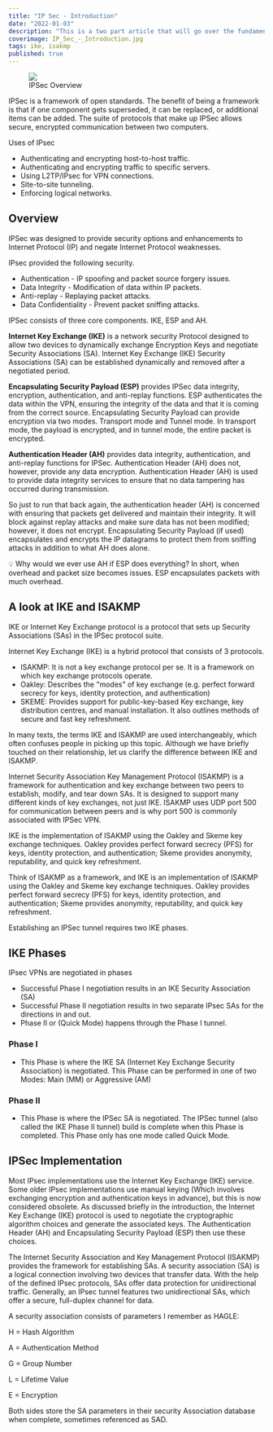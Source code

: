 ```yaml
---
title: "IP Sec - Introduction"
date: "2022-01-03"
description: "This is a two part article that will go over the fundamentals of IPSec. We will start with a background of IPSec, and take a look at configuring an IPSec tunnel. Then we will run the pentest tool ike-scan against our configured IPSec tunnel and collect and analyse traffic in wireshark."
coverimage: IP_Sec_-_Introduction.jpg
tags: ike, isakmp
published: true
---
```

<figure class="figure text-center col-xs-12 col-sm-12 col-lg-12"><img src="8b11686c-7367-4f73-9278-6d8b142cf1f5.png" class="figure-img img-fluid border border-1 border-dark" alt=" "><figcaption class="figure-caption text-center fw-normal">IPSec Overview</figcaption></figure>

IPSec is a framework of open standards. The benefit of being a framework is that if one component gets superseded, it can be replaced, or additional items can be added. The suite of protocols that make up IPSec allows secure, encrypted communication between two computers.

Uses of IPsec

- Authenticating and encrypting host-to-host traffic.
- Authenticating and encrypting traffic to specific servers.
- Using L2TP/IPsec for VPN connections.
- Site-to-site tunneling.
- Enforcing logical networks.

## Overview

IPSec was designed to provide security options and enhancements to Internet Protocol (IP) and negate Internet Protocol weaknesses.

IPsec provided the following security.

- Authentication - IP spoofing and packet source forgery issues.
- Data Integrity - Modification of data within IP packets.
- Anti-replay - Replaying packet attacks.
- Data Confidentiality - Prevent packet sniffing attacks.

IPSec consists of three core components. IKE, ESP and AH.

**Internet Key Exchange (IKE)** is a network security Protocol designed to allow two devices to dynamically exchange Encryption Keys and negotiate Security Associations (SA). Internet Key Exchange (IKE) Security Associations (SA) can be established dynamically and removed after a negotiated period.

**Encapsulating Security Payload (ESP)** provides IPSec data integrity, encryption, authentication, and anti-replay functions. ESP authenticates the data within the VPN, ensuring the integrity of the data and that it is coming from the correct source. Encapsulating Security Payload can provide encryption via two modes. Transport mode and Tunnel mode. In transport mode, the payload is encrypted, and in tunnel mode, the entire packet is encrypted.

**Authentication Header (AH)** provides data integrity, authentication, and anti-replay functions for IPSec. Authentication Header (AH) does not, however, provide any data encryption. Authentication Header (AH) is used to provide data integrity services to ensure that no data tampering has occurred during transmission.

So just to run that back again, the authentication header (AH) is concerned with ensuring that packets get delivered and maintain their integrity. It will block against replay attacks and make sure data has not been modified; however, it does not encrypt. Encapsulating Security Payload (if used) encapsulates and encrypts the IP datagrams to protect them from sniffing attacks in addition to what AH does alone.

<aside>
💡 Why would we ever use AH if ESP does everything? In short, when overhead and packet size becomes issues. ESP encapsulates packets with much overhead.

</aside>

## A look at IKE and ISAKMP

IKE or Internet Key Exchange protocol is a protocol that sets up Security Associations (SAs) in the IPSec protocol suite.

Internet Key Exchange (IKE) is a hybrid protocol that consists of 3 protocols.

- ISAKMP: It is not a key exchange protocol per se. It is a framework on which key exchange protocols operate.
- Oakley: Describes the "modes" of key exchange (e.g. perfect forward secrecy for keys, identity protection, and authentication)
- SKEME: Provides support for public-key-based Key exchange, key distribution centres, and manual installation. It also outlines methods of secure and fast key refreshment.

In many texts, the terms IKE and ISAKMP are used interchangeably, which often confuses people in picking up this topic. Although we have briefly touched on their relationship, let us clarify the difference between IKE and ISAKMP.

Internet Security Association Key Management Protocol (ISAKMP) is a framework for authentication and key exchange between two peers to establish, modify, and tear down SAs. It is designed to support many different kinds of key exchanges, not just IKE. ISAKMP uses UDP port 500 for communication between peers and is why port 500 is commonly associated with IPSec VPN.

IKE is the implementation of ISAKMP using the Oakley and Skeme key exchange techniques. Oakley provides perfect forward secrecy (PFS) for keys, identity protection, and authentication; Skeme provides anonymity, reputability, and quick key refreshment.

Think of ISAKMP as a framework, and IKE is an implementation of ISAKMP using the Oakley and Skeme key exchange techniques. Oakley provides perfect forward secrecy (PFS) for keys, identity protection, and authentication; Skeme provides anonymity, reputability, and quick key refreshment.

Establishing an IPSec tunnel requires two IKE phases.

## IKE Phases

IPsec VPNs are negotiated in phases

- Successful Phase I negotiation results in an IKE Security Association (SA)
- Successful Phase II negotiation results in two separate IPsec SAs for the directions in and out.
- Phase II or (Quick Mode) happens through the Phase I tunnel.

### Phase I

- This Phase is where the IKE SA (Internet Key Exchange Security Association) is negotiated. This Phase can be performed in one of two Modes: Main (MM) or Aggressive (AM)

### Phase II

- This Phase is where the IPSec SA is negotiated. The IPSec tunnel (also called the IKE Phase II tunnel) build is complete when this Phase is completed. This Phase only has one mode called Quick Mode.

## IPSec Implementation

Most IPsec implementations use the Internet Key Exchange (IKE) service. Some older IPsec implementations use manual keying (Which involves exchanging encryption and authentication keys in advance), but this is now considered obsolete. As discussed briefly in the introduction, the Internet Key Exchange (IKE) protocol is used to negotiate the cryptographic algorithm choices and generate the associated keys. The Authentication Header (AH) and Encapsulating Security Payload (ESP) then use these choices.

The Internet Security Association and Key Management Protocol (ISAKMP) provides the framework for establishing SAs. A security association (SA) is a logical connection involving two devices that transfer data. With the help of the defined IPsec protocols, SAs offer data protection for unidirectional traffic. Generally, an IPsec tunnel features two unidirectional SAs, which offer a secure, full-duplex channel for data.

A security association consists of parameters I remember as HAGLE:

H = Hash Algorithm

A = Authentication Method

G = Group Number

L = Lifetime Value

E = Encryption

Both sides store the SA parameters in their security Association database when complete, sometimes referenced as SAD.